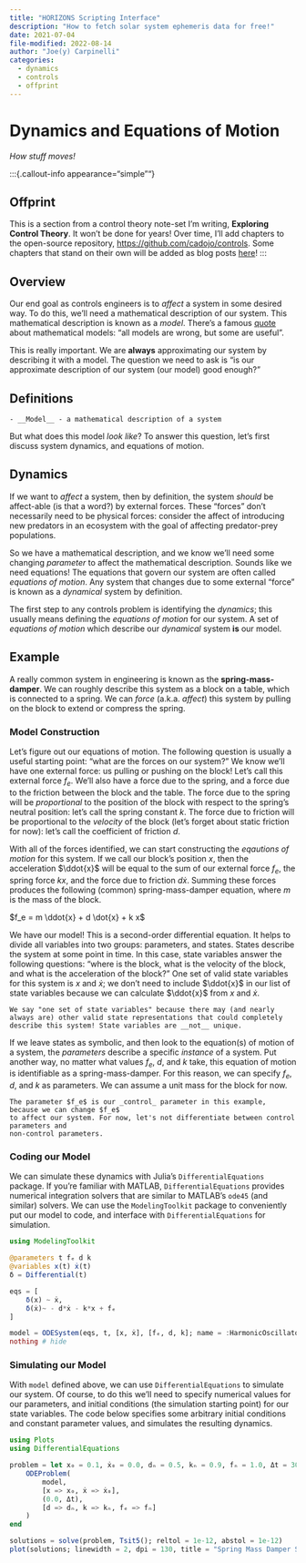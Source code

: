 ```yaml
---
title: "HORIZONS Scripting Interface"
description: "How to fetch solar system ephemeris data for free!"
date: 2021-07-04
file-modified: 2022-08-14
author: "Joe(y) Carpinelli"
categories:
  - dynamics
  - controls
  - offprint
---
```


# Dynamics and Equations of Motion
_How stuff moves!_

:::{.callout-info appearance="simple""}

## Offprint

This is a section from a control theory note-set I'm writing, **Exploring Control Theory**. 
It won't be done for years! Over time, I'll add chapters to the open-source repository, 
<https://github.com/cadojo/controls>. Some chapters that stand on their own will be 
added as blog posts [here](/blog/)!
:::

## Overview 

Our end goal as controls engineers is to _affect_ a system in some desired way. 
To do this, we'll need a mathematical description of our system. This mathematical 
description is known as a _model_. 
There's a famous [quote](https://en.wikipedia.org/wiki/All_models_are_wrong)
about mathematical models: "all models are wrong, but some are useful". 

This is really important. We are __always__ approximating our system by describing it with a model.
The question we need to ask is "is our approximate description of our system (our model) good enough?"

:::{.callout-tip}
## Definitions
    - __Model__ - a mathematical description of a system
:::

But what does this model _look like_? To answer this question, let's 
first discuss system dynamics, and equations of motion.

## Dynamics
If we want to _affect_ a system, then by definition, the system _should_ be affect-able (is that a word?)
by external forces. These "forces" don't necessarily need to be physical forces: consider the affect 
of introducing new predators in an ecosystem with the goal of affecting predator-prey populations.

So we have a mathematical description, and we know we'll need some changing _parameter_ to affect
the mathematical description. Sounds like we need equations! The equations that govern 
our system are often called _equations of motion_. Any system that changes due to 
some external "force" is known as a _dynamical_ system by definition. 

The first step to any controls problem is identifying the _dynamics_; this usually 
means defining the _equations of motion_ for our system. A set of _equations of motion_
which describe our _dynamical_ system __is__ our model. 

## Example
A really common system in engineering is known as the __spring-mass-damper__. 
We can roughly describe this system as a block on a table, which 
is connected to a spring. We can _force_ (a.k.a. _affect_) this system by pulling on 
the block to extend or compress the spring. 

### Model Construction
Let's figure out our equations of motion. The following question is usually a useful 
starting point: "what are the forces on our system?" We know we'll have one external 
force: us pulling or pushing on the block! Let's call this external force $f_e$. 
We'll also have a force due to the spring, and a force due to the friction 
between the block and the table. The force due to the spring will be _proportional_
to the position of the block with respect to the spring's neutral position: let's 
call the spring constant $k$. The force due to friction will be proportional 
to the _velocity_ of the block (let's forget about static friction for now):
let's call the coefficient of friction $d$.

With all of the forces identified, we can start constructing the _eqautions of motion_
for this system. If we call our block's position $x$, then the acceleration $\ddot{x}$
will be equal to the sum of our external force $f_e$, the spring force $k x$, and the
force due to friction $d \dot{x}$. Summing these forces produces the following (common)
spring-mass-damper equation, where $m$ is the mass of the block. 

$f_e = m \ddot{x} + d \dot{x} + k x$

We have our model! This is a second-order differential equation. It helps to divide 
all variables into two groups: parameters, and states. States describe the system 
at some point in time. In this case, state variables answer the following questions:
"where is the block, what is the velocity of the block, and what is the acceleration
of the block?" One set of valid state variables for this system is $x$ and $\dot{x}$; 
we don't need to include $\ddot{x}$ in our list of state variables because we can 
calculate $\ddot{x}$ from $x$ and $\dot{x}$. 

:::{.callout-note}
    We say "one set of state variables" because there may (and nearly always are) other valid state representations that could completely describe this system! State variables are __not__ unique.
:::

If we leave states as symbolic, and then look to the equation(s)
of motion of a system, the _parameters_ describe a specific _instance_ of a system.
Put another way, no matter what values $f_e$, $d$, and $k$ take, this equation of motion
is identifiable as a spring-mass-damper. For this reason, we can specify $f_e$, $d$, and $k$
as parameters. We can assume a unit mass for the block for now.

:::{.callout-note}
    The parameter $f_e$ is our _control_ parameter in this example, because we can change $f_e$
    to affect our system. For now, let's not differentiate between control parameters and 
    non-control parameters. 
:::

### Coding our Model
We can simulate these dynamics with Julia's `DifferentialEquations` package. If you're 
familiar with MATLAB, `DifferentialEquations` provides numerical integration solvers 
that are similar to MATLAB's `ode45` (and similar) solvers. We can use the `ModelingToolkit`
package to conveniently put our model to code, and interface with `DifferentialEquations`
for simulation.

```julia
using ModelingToolkit

@parameters t fₑ d k
@variables x(t) ẋ(t)
δ = Differential(t)

eqs = [
    δ(x) ~ ẋ,
    δ(ẋ)~ - d*ẋ - k*x + fₑ
]

model = ODESystem(eqs, t, [x, ẋ], [fₑ, d, k]; name = :HarmonicOscillator)
nothing # hide
```

### Simulating our Model
With `model` defined above, we can use `DifferentialEquations`
to simulate our system. Of course, to do this we'll need to specify
numerical values for our parameters, and initial conditions (the simulation
starting point) for our state variables. The code below specifies some arbitrary
initial conditions and constant parameter values, and simulates the resulting dynamics. 

```julia
using Plots
using DifferentialEquations

problem = let x₀ = 0.1, ẋ₀ = 0.0, dₙ = 0.5, kₙ = 0.9, fₙ = 1.0, Δt = 30.0
    ODEProblem(
        model,
        [x => x₀, ẋ => ẋ₀],
        (0.0, Δt),
        [d => dₙ, k => kₙ, fₑ => fₙ]
    )
end

solutions = solve(problem, Tsit5(); reltol = 1e-12, abstol = 1e-12)
plot(solutions; linewidth = 2, dpi = 130, title = "Spring Mass Damper Simulation")
```

